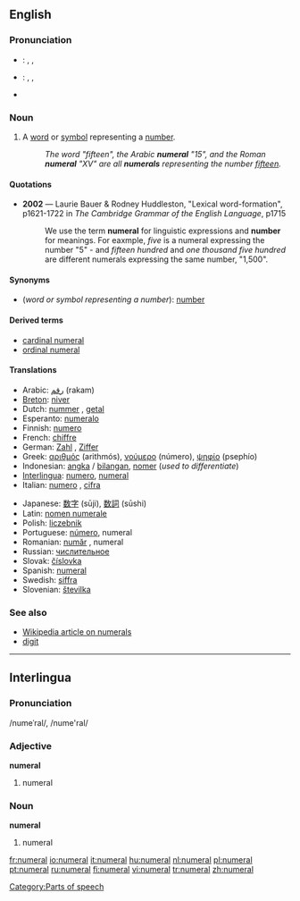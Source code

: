 ==English==

===Pronunciation===
*{{italbrac|[[RP]]}}: {{AHD|nyo͞o'mərəl}}, {{IPA|/ˈnjuːmərəl/}}, {{SAMPA|/'nju:m@r@l/}}
*{{italbrac|US}}: {{AHD|no͞o'mərəl}}, {{IPA|/ˈnumɜrəl/}}, {{SAMPA|/'num3r@l/}}
*{{audio|en-us-numeral.ogg|Audio (US)}}

===Noun===
{{en-noun}}

# A [[word]] or [[symbol]] representing a [[number]].
#:''The word "fifteen", the Arabic '''numeral''' "15", and the Roman '''numeral''' "XV" are all '''numerals''' representing the number [[fifteen]].''

====Quotations====
*'''2002''' — Laurie Bauer & Rodney Huddleston, "Lexical word-formation", p1621-1722 in ''The Cambridge Grammar of the English Language'', p1715
*:We use the term '''numeral''' for linguistic expressions and '''number''' for meanings.  For eaxmple, ''five'' is a numeral expressing the number "5" - and ''fifteen hundred'' and ''one thousand five hundred'' are different numerals expressing the same number, "1,500".

====Synonyms====
*(''word or symbol representing a number''): [[number]]

====Derived terms====
*[[cardinal numeral]]
*[[ordinal numeral]]

====Translations====
{{trans-top|word or symbol representing a number}}
*Arabic: [[رقم]] (rakam)
*[[Breton]]: [[niver]] {{m}}
*Dutch: [[nummer]] {{n}}, [[getal]] {{n}}
*Esperanto: [[numeralo]]
*Finnish: [[numero#Finnish|numero]]
*French: [[chiffre]] {{m}}
*German: [[Zahl]] {{f}}, [[Ziffer]] {{f}}
*Greek: [[αριθμός]] {{m}} (arithmós), [[νούμερο]] {{n}} (número), [[ψηφίο]] {{n}} (psephío)
*Indonesian: [[angka]] / [[bilang|bilangan]], [[nomer]] (''used to differentiate'')
*[[Interlingua]]: [[numero#Interlingua|numero]], [[numeral#Interlingua|numeral]]
*Italian: [[numero]] {{m}}, [[cifra]] {{f}}
{{trans-mid}}
*Japanese: [[数字]] (sūji), [[数詞]] (sūshi)
*Latin: [[nomen numerale]]
*Polish: [[liczebnik]] {{m}}
*Portuguese: [[número]], numeral
*Romanian: [[număr]] {{n}} , numeral {{n}}
*Russian: [[числительное]] {{n}}
*Slovak: [[číslovka]] {{f}}
*Spanish: [[#Spanish|numeral]]
*Swedish: [[siffra]] {{c}}
*Slovenian: [[številka]]
{{trans-bottom}}

===See also===
*[[w:Numeral|Wikipedia article on numerals]]
*[[digit]]

----

==Interlingua==

===Pronunciation===
/numeˈral/, /nume'ral/

===Adjective===
'''numeral'''

# numeral

===Noun===
'''numeral'''

# numeral

[[Category:Parts of speech]]

[[fr:numeral]]
[[io:numeral]]
[[it:numeral]]
[[hu:numeral]]
[[nl:numeral]]
[[pl:numeral]]
[[pt:numeral]]
[[ru:numeral]]
[[fi:numeral]]
[[vi:numeral]]
[[tr:numeral]]
[[zh:numeral]]